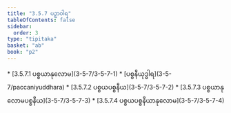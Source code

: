 ```yaml
---
title: "3.5.7 ပဉှာဝါရ"
tableOfContents: false
sidebar:
  order: 3
type: "tipitaka"
basket: "ab"
book: "p2"
---
```



<DynamicBreadcrumb />



<TableOfContents book="p2" section="3.5.7">
* [3.5.7.1 ပစ္စယာနုလောမ](3-5-7/3-5-7-1)
* [ပစ္စနီယုဒ္ဓါရ](3-5-7/paccaniyuddhara)
* [3.5.7.2 ပစ္စယပစ္စနီယ](3-5-7/3-5-7-2)
* [3.5.7.3 ပစ္စယာနုလောမပစ္စနီယ](3-5-7/3-5-7-3)
* [3.5.7.4 ပစ္စယပစ္စနီယာနုလောမ](3-5-7/3-5-7-4)
</TableOfContents>